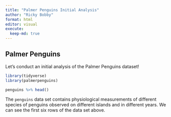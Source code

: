 ```yaml
---
title: "Palmer Penguins Initial Analysis"
author: "Ricky Bobby"
format: html
editor: visual
execute:
  keep-md: true
---
```


## Palmer Penguins

Let's conduct an initial analysis of the Palmer Penguins dataset!

```r
library(tidyverse)
library(palmerpenguins)

penguins %>% head()
```

The `penguins` data set contains physiological measurements of different species of penguins observed on different islands and in different years. We can see the first six rows of the data set above.

